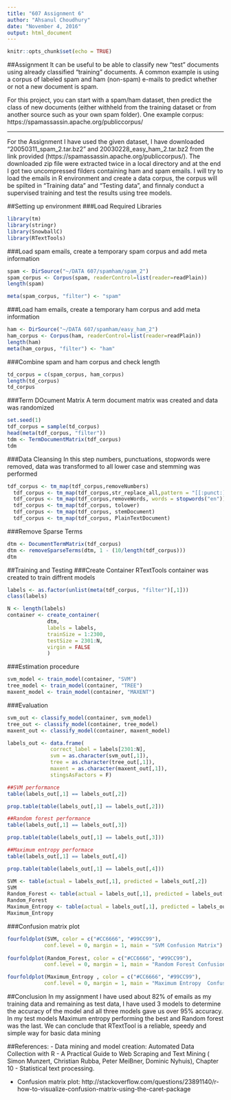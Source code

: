 ---
title: "607 Assignment 6"
author: "Ahsanul Choudhury"
date: "November 4, 2016"
output: html_document
---

```{r setup, include=FALSE}
knitr::opts_chunk$set(echo = TRUE)
```

##Assignment
It can be useful to be able to classify new "test" documents using already classified "training" documents.  A common example is using a corpus of labeled spam and ham (non-spam) e-mails to predict whether or not a new document is spam.  

For this project, you can start with a spam/ham dataset, then predict the class of new documents (either withheld from the training dataset or from another source such as your own spam folder).   One example corpus:  https://spamassassin.apache.org/publiccorpus/

* * *

For the Assignment I have used the given dataset, I have downloaded "20050311_spam_2.tar.bz2" and 20030228_easy_ham_2.tar.bz2 from the link provided (https://spamassassin.apache.org/publiccorpus/). The downloaded zip file were extracted twice in a local directory and at the end I got two uncompressed filders containing ham and spam emails. I will try to load the emails in R environment and create a data corpus, the corpus will be spilted in "Training data" and "Testing data", and finnaly conduct a supervised training and test the results using tree models.


##Setting up environment
###Load Required Libraries
```{r library, include=TRUE}
library(tm)
library(stringr)
library(SnowballC)
library(RTextTools)
```


###Load spam emails, create a temporary spam corpus and add meta information
```{r load_spam, include=TRUE}
spam <- DirSource("~/DATA 607/spamham/spam_2")
spam_corpus <- Corpus(spam, readerControl=list(reader=readPlain))
length(spam)

meta(spam_corpus, "filter") <- "spam"
```


###Load ham emails, create a temporary ham corpus and add meta information
```{r load_ham, include=TRUE}
ham <- DirSource("~/DATA 607/spamham/easy_ham_2")
ham_corpus <- Corpus(ham, readerControl=list(reader=readPlain))
length(ham)
meta(ham_corpus, "filter") <- "ham"
```


###Combine spam and ham corpus and check length
```{r email, include=TRUE}
td_corpus = c(spam_corpus, ham_corpus)
length(td_corpus)
td_corpus
```


###Term DOcument Matrix
A term document matrix was created and data was randomized
```{r tdf, include=TRUE}
set.seed(1)
tdf_corpus = sample(td_corpus)
head(meta(tdf_corpus, "filter"))
tdm <- TermDocumentMatrix(tdf_corpus)
tdm
```

###Data Cleansing
In this step numbers, punctuations, stopwords were removed, data was transformed to all lower case and stemming was performed
```{r cleansing, include=TRUE}
tdf_corpus <- tm_map(tdf_corpus,removeNumbers) 
  tdf_corpus <- tm_map(tdf_corpus,str_replace_all,pattern = "[[:punct:]]", replacement = " ")
  tdf_corpus <- tm_map(tdf_corpus,removeWords, words = stopwords("en"))
  tdf_corpus <- tm_map(tdf_corpus, tolower)
  tdf_corpus <- tm_map(tdf_corpus, stemDocument)
  tdf_corpus <- tm_map(tdf_corpus, PlainTextDocument) 
```


###Remove Sparse Terms
```{r sparse_terms, include=TRUE}
dtm <- DocumentTermMatrix(tdf_corpus)
dtm <- removeSparseTerms(dtm, 1 - (10/length(tdf_corpus)))
dtm
```

##Training and Testing
###Create Container
RTextTools container was created to train diffrent models
```{r container, include=TRUE}
labels <- as.factor(unlist(meta(tdf_corpus, "filter")[,1]))
class(labels)

N <- length(labels)
container <- create_container(
             dtm,
             labels = labels,
             trainSize = 1:2300,
             testSize = 2301:N,
             virgin = FALSE
             )
```             


###Estimation procedure
```{r estimation, include=TRUE}
svm_model <- train_model(container, "SVM")
tree_model <- train_model(container, "TREE")
maxent_model <- train_model(container, "MAXENT")
```

###Evaluation
```{r evaluation, include=TRUE}
svm_out <- classify_model(container, svm_model)
tree_out <- classify_model(container, tree_model)
maxent_out <- classify_model(container, maxent_model)

labels_out <- data.frame(
              correct_label = labels[2301:N],
              svm = as.character(svm_out[,1]),
              tree = as.character(tree_out[,1]),
              maxent = as.character(maxent_out[,1]),
              stingsAsFactors = F)

##SVM performance             
table(labels_out[,1] == labels_out[,2])

prop.table(table(labels_out[,1] == labels_out[,2]))

##Random forest performance
table(labels_out[,1] == labels_out[,3])

prop.table(table(labels_out[,1] == labels_out[,3]))

##Maximum entropy performace
table(labels_out[,1] == labels_out[,4])

prop.table(table(labels_out[,1] == labels_out[,4]))

SVM <- table(actual = labels_out[,1], predicted = labels_out[,2])
SVM
Random_Forest <- table(actual = labels_out[,1], predicted = labels_out[,3])
Random_Forest
Maximum_Entropy <- table(actual = labels_out[,1], predicted = labels_out[,4])
Maximum_Entropy
```


###Confusion matrix plot
```{r plot, include=TRUE}
fourfoldplot(SVM, color = c("#CC6666", "#99CC99"),
            conf.level = 0, margin = 1, main = "SVM Confusion Matrix")
            
fourfoldplot(Random_Forest, color = c("#CC6666", "#99CC99"),
            conf.level = 0, margin = 1, main = "Random Forest Confusion Matrix")

fourfoldplot(Maximum_Entropy , color = c("#CC6666", "#99CC99"),
            conf.level = 0, margin = 1, main = "Maximum Entropy  Confusion Matrix") 
```

##Conclusion
In my assignment I have used about 82% of emails as my training data and remaining as test data, I have used  3 models to determine the accuracy of the model and all three models gave us over 95% accuracy. In my test models Maximum entropy performing the best and Random forest was the last. We can conclude that RTextTool is a reliable, speedy and simple way for basic data mining 

##References:
-   Data mining and model creation:
Automated Data Collection with R - A Practical Guide to Web Scraping  and Text Mining ( Simon Munzert, Christian Rubba, Peter MeiBner, Dominic Nyhuis), Chapter 10 - Statistical text processing.

-   Confusion matrix plot:
http://stackoverflow.com/questions/23891140/r-how-to-visualize-confusion-matrix-using-the-caret-package
